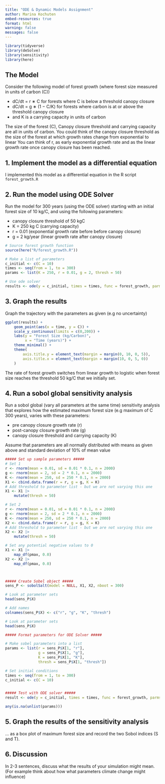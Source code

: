 ```yaml
---
title: "ODE & Dynamic Models Assignment"
author: Marina Kochuten
embed-resources: true
format: html
warning: false
messages: false
---
```


```r
library(tidyverse)
library(deSolve)
library(sensitivity)
library(here)
```


## The Model

Consider the following model of forest growth (where forest size measured in units of carbon (C))

-   dC/dt = r ∗ C for forests where C is below a threshold canopy closure
-   dC/dt = g ∗ (1 − C/K) for forests where carbon is at or above the threshold canopy closure
-   and K is a carrying capacity in units of carbon

The size of the forest (C), Canopy closure threshold and carrying capacity are all in units of carbon. You could think of the canopy closure threshold as the size of the forest at which growth rates change from exponential to linear You can think of r, as early exponential growth rate and as the linear growth rate once canopy closure has been reached.

## 1. Implement the model as a differential equation

I implemented this model as a differential equation in the R script `forest_growth.R`

## 2. Run the model using ODE Solver

Run the model for 300 years (using the ODE solver) starting with an initial forest size of 10 kg/C, and using the following parameters:

- canopy closure threshold of 50 kgC
- K = 250 kg C (carrying capacity)
- r = 0.01 (exponential growth rate before before canopy closure)
- g = 2 kg/year (linear growth rate after canopy closure)

```r
# Source forest growth function
source(here("R/forest_growth.R"))

# Make a list of parameters
c_initial <- c(C = 10)
times <- seq(from = 1, to = 300)
params <- list(K = 250, r = 0.01, g = 2, thresh = 50)

# Use ode solver
results <- ode(y = c_initial, times = times, func = forest_growth, parms = params)
```


## 3. Graph the results

Graph the trajectory with the parameters as given (e.g no uncertainty)

```r
ggplot(results) +
    geom_point(aes(x = time, y = C)) +
    scale_y_continuous(limits = c(0,200)) +
    labs(y = "Forest Size (kg/Carbon)",
         x = "Time (years)") +
    theme_minimal() +
    theme(
        axis.title.y = element_text(margin = margin(0, 10, 0, 5)),
        axis.title.x = element_text(margin = margin(10, 0, 5, 0))
    )
```

The rate of forest growth switches from linear growth to logistic when forest size reaches the threshold 50 kg/C that we initially set. 

## 4. Run a sobol global sensitivity analysis

Run a sobol global (vary all parameters at the same time) sensitivity analysis that explores how the estimated maximum forest size (e.g maximum of C 300 years), varies with these parameters:

- pre canopy closure growth rate (r)
- post-canopy closure growth rate (g)
- canopy closure threshold and carrying capacity (K)

Assume that parameters are all normally distributed with means as given above and standard deviation of 10% of mean value

```r
##### Set up sample parameters #####
# Set 1
r <- rnorm(mean = 0.01, sd = 0.01 * 0.1, n = 2000)
g <- rnorm(mean = 2, sd = 2 * 0.1, n = 2000)
K <- rnorm(mean = 250, sd = 250 * 0.1, n = 2000)
X1 <- cbind.data.frame(r = r, g = g, K = K)
# Add threshold to parameter list - but we are not varying this one
X1 <- X1 |>
    mutate(thresh = 50)

# Set 2
r <- rnorm(mean = 0.01, sd = 0.01 * 0.1, n = 2000)
g <- rnorm(mean = 2, sd = 2 * 0.1, n = 2000)
K <- rnorm(mean = 250, sd = 250 * 0.1, n = 2000)
X2 <- cbind.data.frame(r = r, g = g, K = K)
# Add threshold to parameter list - but we are not varying this one
X2 <- X2 |>
    mutate(thresh = 50)

# Set any potential negative values to 0
X1 <- X1 |>
    map_df(pmax, 0.0)
X2 <- X2 |>
    map_df(pmax, 0.0)



##### Create Sobel object #####
sens_P <- sobolSalt(model = NULL, X1, X2, nboot = 300)

# Look at parameter sets
head(sens_P$X)

# Add names
colnames(sens_P$X) <- c("r", "g", "K", "thresh")

# Look at parameter sets
head(sens_P$X)

##### Format parameters for ODE Solver #####

# Make sobel parameters into a list
params <- list(r = sens_P$X[1, "r"], 
               g = sens_P$X[1, "g"],
               K = sens_P$X[1, "K"],
               thresh = sens_P$X[1, "thresh"])

# Set initial conditions
times <- seq(from = 1, to = 300)
c_initial <- c(C = 10)


##### Test with ODE solver #####
result <- ode(y = c_initial, times = times, func = forest_growth, parms = params)

```
```r
any(is.na(unlist(params)))
```


## 5. Graph the results of the sensitivity analysis 

... as a box plot of maximum forest size and record the two Sobol indices (S and T).


## 6. Discussion

In 2-3 sentences, discuss what the results of your simulation might mean. (For example think about how what parameters climate change might influence)



